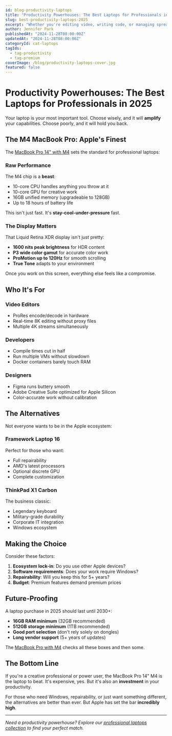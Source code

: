 ```yaml
---
id: blog-productivity-laptops
title: "Productivity Powerhouses: The Best Laptops for Professionals in 2025"
slug: best-productivity-laptops-2025
excerpt: "Whether you're editing video, writing code, or managing spreadsheets, these are the laptops that will supercharge your workflow."
author: Jennifer Park
publishedAt: "2024-11-28T08:00:00Z"
updatedAt: "2024-11-28T08:00:00Z"
categoryId: cat-laptops
tagIds:
  - tag-productivity
  - tag-premium
coverImage: /blog/productivity-laptops-cover.jpg
featured: false
---
```


# Productivity Powerhouses: The Best Laptops for Professionals in 2025

Your laptop is your most important tool. Choose wisely, and it will **amplify** your capabilities. Choose poorly, and it will hold you back.

## The M4 MacBook Pro: Apple's Finest

The [MacBook Pro 14" with M4](/products/macbook-pro-14-m4) sets the standard for professional laptops:

### Raw Performance

The M4 chip is a **beast**:

- 10-core CPU handles anything you throw at it
- 10-core GPU for creative work
- 16GB unified memory (upgradeable to 128GB)
- Up to 18 hours of battery life

This isn't just fast. It's **stay-cool-under-pressure** fast.

### The Display Matters

That Liquid Retina XDR display isn't just pretty:

- **1600 nits peak brightness** for HDR content
- **P3 wide color gamut** for accurate color work
- **ProMotion up to 120Hz** for smooth scrolling
- **True Tone** adapts to your environment

Once you work on this screen, everything else feels like a compromise.

## Who It's For

### Video Editors

- ProRes encode/decode in hardware
- Real-time 8K editing without proxy files
- Multiple 4K streams simultaneously

### Developers

- Compile times cut in half
- Run multiple VMs without slowdown
- Docker containers barely touch RAM

### Designers

- Figma runs buttery smooth
- Adobe Creative Suite optimized for Apple Silicon
- Color-accurate work without calibration

## The Alternatives

Not everyone wants to be in the Apple ecosystem:

### Framework Laptop 16

Perfect for those who want:
- Full repairability
- AMD's latest processors
- Optional discrete GPU
- Complete customization

### ThinkPad X1 Carbon

The business classic:
- Legendary keyboard
- Military-grade durability  
- Corporate IT integration
- Windows ecosystem

## Making the Choice

Consider these factors:

1. **Ecosystem lock-in**: Do you use other Apple devices?
2. **Software requirements**: Does your work require Windows?
3. **Repairability**: Will you keep this for 5+ years?
4. **Budget**: Premium features demand premium prices

## Future-Proofing

A laptop purchase in 2025 should last until 2030+:

- **16GB RAM minimum** (32GB recommended)
- **512GB storage minimum** (1TB recommended)
- **Good port selection** (don't rely solely on dongles)
- **Long vendor support** (5+ years of updates)

The [MacBook Pro with M4](/products/macbook-pro-14-m4) checks all these boxes and then some.

## The Bottom Line

If you're a creative professional or power user, the MacBook Pro 14" M4 is the laptop to beat. It's expensive, yes. But it's also an **investment** in your productivity.

For those who need Windows, repairability, or just want something different, the alternatives are better than ever. But Apple has set the bar **incredibly high**.

---

*Need a productivity powerhouse? Explore our [professional laptops collection](#) to find your perfect match.*